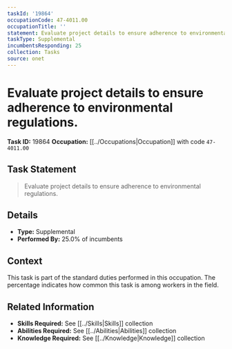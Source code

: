 ```yaml
---
taskId: '19864'
occupationCode: 47-4011.00
occupationTitle: ''
statement: Evaluate project details to ensure adherence to environmental regulations.
taskType: Supplemental
incumbentsResponding: 25
collection: Tasks
source: onet
---
```

# Evaluate project details to ensure adherence to environmental regulations.

**Task ID:** 19864
**Occupation:** [[../Occupations|Occupation]] with code `47-4011.00`

## Task Statement

> Evaluate project details to ensure adherence to environmental regulations.

## Details

- **Type:** Supplemental
- **Performed By:** 25.0% of incumbents

## Context

This task is part of the standard duties performed in this occupation. The percentage indicates how common this task is among workers in the field.

## Related Information

- **Skills Required:** See [[../Skills|Skills]] collection
- **Abilities Required:** See [[../Abilities|Abilities]] collection
- **Knowledge Required:** See [[../Knowledge|Knowledge]] collection
